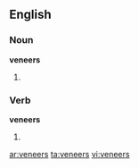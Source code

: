 ==English==

===Noun===
'''veneers'''

# {{plural of|[[veneer]]}}

===Verb===
'''veneers'''

# {{third-person singular of|[[veneer]]}}

[[ar:veneers]]
[[ta:veneers]]
[[vi:veneers]]